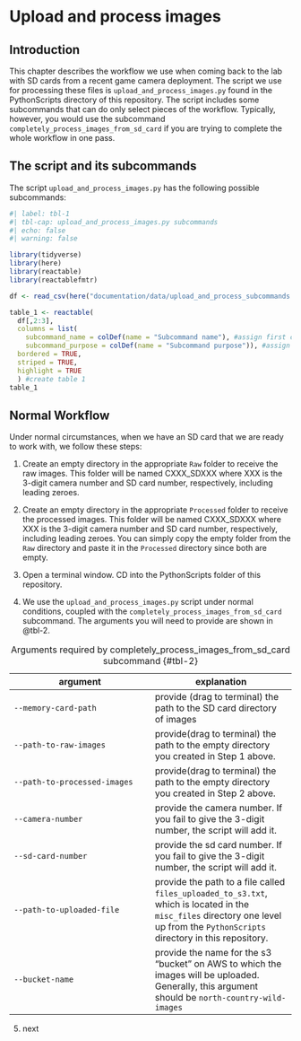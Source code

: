 # Upload and process images {#sec-Chapter3}

## Introduction

This chapter describes the workflow we use when coming back to the lab with SD cards from a recent game camera deployment. The script we use for processing these files is `upload_and_process_images.py` found in the PythonScripts directory of this repository. The script includes some subcommands that can do only select pieces of the workflow. Typically, however, you would use the subcommand `completely_process_images_from_sd_card` if you are trying to complete the whole workflow in one pass.

## The script and its subcommands

The script `upload_and_process_images.py` has the following possible subcommands:

```r
#| label: tbl-1
#| tbl-cap: upload_and_process_images.py subcommands
#| echo: false
#| warning: false

library(tidyverse)
library(here)
library(reactable)
library(reactablefmtr)

df <- read_csv(here("documentation/data/upload_and_process_subcommands.csv")) #read in table of subcommands

table_1 <- reactable(
  df[,2:3],
  columns = list(
    subcommand_name = colDef(name = "Subcommand name"), #assign first col name
    subcommand_purpose = colDef(name = "Subcommand purpose")), #assign second col name
  bordered = TRUE,
  striped = TRUE,
  highlight = TRUE
  ) #create table 1
table_1
```

## Normal Workflow

Under normal circumstances, when we have an SD card that we are ready to work with, we follow these steps:

1.  Create an empty directory in the appropriate `Raw` folder to receive the raw images. This folder will be named CXXX_SDXXX where XXX is the 3-digit camera number and SD card number, respectively, including leading zeroes.

2.  Create an empty directory in the appropriate `Processed` folder to receive the processed images. This folder will be named CXXX_SDXXX where XXX is the 3-digit camera number and SD card number, respectively, including leading zeroes. You can simply copy the empty folder from the `Raw` directory and paste it in the `Processed` directory since both are empty.

3.  Open a terminal window. CD into the PythonScripts folder of this repository.

4.  We use the `upload_and_process_images.py` script under normal conditions, coupled with the `completely_process_images_from_sd_card` subcommand. The arguments you will need to provide are shown in @tbl-2.

| argument | explanation |
|----|----|
| `--memory-card-path` | provide (drag to terminal) the path to the SD card directory of images |
| `--path-to-raw-images` | provide(drag to terminal) the path to the empty directory you created in Step 1 above. |
| `--path-to-processed-images` | provide(drag to terminal) the path to the empty directory you created in Step 2 above. |
| `--camera-number` | provide the camera number. If you fail to give the 3-digit number, the script will add it. |
| `--sd-card-number` | provide the sd card number. If you fail to give the 3-digit number, the script will add it. |
| `--path-to-uploaded-file` | provide the path to a file called `files_uploaded_to_s3.txt`, which is located in the `misc_files` directory one level up from the `PythonScripts` directory in this repository. |
| `--bucket-name` | provide the name for the s3 "bucket" on AWS to which the images will be uploaded. Generally, this argument should be `north-country-wild-images` |

: Arguments required by completely_process_images_from_sd_card subcommand {#tbl-2}

5.  next
